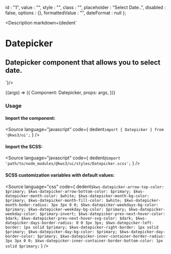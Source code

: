 
  id : "1",
  value : "",
  style : "",
  class : "",
  placeholder : "Select Date..",
  disabled : false,
  options : {},
  formattedValue : "",
  dateFormat : null
};

<Meta
  title="Forms/Datepicker"
  component={Datepicker}
  args={args}
/>

<Description markdown={dedent`
# Datepicker
## Datepicker component that allows you to select date.
`}/>

<Canvas>
  <Story
  name="Datepicker"
  args={args}
  >
  {(args) => ({
    Component: Datepicker,
    props: args,
  })}
  </Story>
</Canvas>

<ArgsTable story="Datepicker" />

### Usage
#### Import the component:
<Source
  language="javascript"
  code={
    dedent`import { Datepicker } from '@kws3/ui';`
  }
/>

#### Import the SCSS:
<Source
  language="javascript"
  code={
    dedent`@import 'path/to/node_modules/@kws3/ui/styles/Datepicker.scss';`
  }
/>

#### SCSS customization variables with default values:
<Source
  language="css"
  code={
    dedent`
      $kws-datepicker-arrow-top-color: $primary;
      $kws-datepicker-arrow-bottom-color: $primary;
      $kws-datepicker-month-color: $white;
      $kws-datepicker-month-bg-color: $primary;
      $kws-datepicker-month-fill-color: $white;
      $kws-datepicker-month-boder-radius: 3px 3px 0 0;
      $kws-datepicker-weekdays-bg-color: $primary;
      $kws-datepicker-weekday-bg-color: $primary;
      $kws-datepicker-weekday-color: $primary-invert;
      $kws-datepicker-prev-next-hover-color: $dark;
      $kws-datepicker-prev-next-hover-svg-color: $dark;
      $kws-datepicker-days-border-radius: 0 0 3px 3px;
      $kws-datepicker-left-border: 1px solid $primary;
      $kws-datepicker-right-border: 1px solid $primary;
      $kws-datepicker-day-bg-color: $primary;
      $kws-datepicker-day-border-color: $primary;
      $kws-datepicker-inner-container-border-radius: 3px 3px 0 0;
      $kws-datepicker-inner-container-border-bottom-color: 1px solid $primary;
    `
  }
/>
